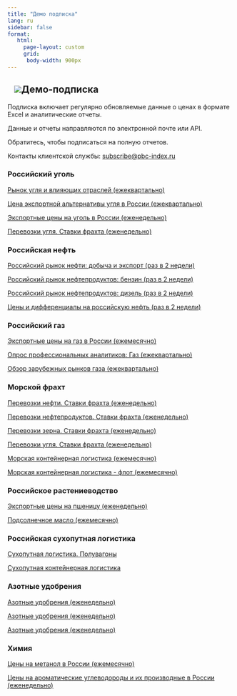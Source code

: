 ```yaml
---
title: "Демо подписка"
lang: ru
sidebar: false
format:
   html: 
     page-layout: custom
     grid:
      body-width: 900px
---
```


## ![](../images/icon-subscription.svg)Демо-подписка {.my-custom-class style="margin-left:3%;"}

Подписка включает регулярно обновляемые данные о ценах в формате Excel и аналитические отчеты.

Данные и отчеты направляются по электронной почте или API.

Обратитесь, чтобы подписаться на полную отчетов.

Контакты клиентской службы: [subscribe\@pbc-index.ru](mailto:subscribe@pbc-index.ru)

### Российский уголь

[Рынок угля и влияющих отраслей (ежеквартально)](/reports/2023-09 ЦЦИ Квартальный отчет Рынок угля и влияющие отрасли.pdf)

[Цена экспортной альтернативы угля в России (ежеквартально)](reports/2024-02 PBС Quarterly Coal NB.pdf)

[Экспортные цены на уголь в России (еженедельно)](reports/2024-04-08 PBC Weekly Coal.pdf)

[Перевозки угля. Ставки фрахта (еженедельно)](reports/2024-09-17%20ЦЦИ%20Фрахт%20угля.pdf)


### Российская нефть

[Российский рынок нефти: добыча и экспорт (раз в 2 недели)](reports/2024-04-03 Weekly GPB Crude RU.pdf)

[Российский рынок нефтепродуктов: бензин (раз в 2 недели)](reports/2024-04-11 PBC Weekly OilProducts Gasoline.pdf)

[Российский рынок нефтепродуктов: дизель (раз в 2 недели)](reports/2024-04-26 PBC Weekly OilProducts Diesel RU.pdf)

[Цены и дифференциалы на российскую нефть (раз в 2 недели)](reports/По каким ценам Россия продает нефть.pdf)

### Российский газ

[Экспортные цены на газ в России (ежемесячно)](reports/2024-02 PBC Monthly Gas.pdf)

[Опрос профессиональных аналитиков: Газ (ежеквартально)](reports/2024-02 PBC Quarterly Gas Consensus.pdf)

[Обзор зарубежных рынков газа (ежеквартально)](reports/2024-02 PBC Quarterly Gas.pdf)


### Морской фрахт

[Перевозки нефти. Ставки фрахта (еженедельно)](/reports/2024-07-17_PBC_Weekly_Crude_Freight.pdf)

[Перевозки нефтепродуктов. Ставки фрахта (еженедельно)](/reports/2024-07-17%20PBC%20Weekly%20OilProduct%20Freight.pdf)

[Перевозки зерна. Ставки фрахта (еженедельно)](reports/2024-07-15%20PBC%20Weekly%20Wheat%20Freight.pdf)

[Перевозки угля. Ставки фрахта (еженедельно)](reports/2024-09-17%20ЦЦИ%20Фрахт%20угля.pdf)

[Морская контейнерная логистика (ежемесячно)](reports/2024-07%20PBC%20Montly%20Container%20Freight.pdf)

[Морская контейнерная логистика - флот (ежемесячно)](/reports/2024-07%20PBC%20Montly%20Container%20Fleet.pdf)

### Российское растениеводство

[Экспортные цены на пшеницу (еженедельно)](reports/2024-04-25%20PBC%20Weekly%20Wheat.pdf)

[Подсолнечное масло (ежемесячно)](reports/2024-04%20GPB%20Monthly%20Sunflower%20Oil.pdf)

### Российская сухопутная логистика

[Сухопутная логистика. Полувагоны](reports/2024-06%20PBC%20Monthly%20Logistics.%20Open%20wagons.pdf)

[Сухопутная контейнерная логистика](reports/2024-07%20PBC%20Monthly%20Logistics.%20Flat%20wagons.pdf)


### Азотные удобрения 

[Азотные удобрения (еженедельно)](reports/2024-10-07%20ЦЦИ%20Азотные%20удобрения.pdf)

[Азотные удобрения (еженедельно)](reports/2024-09-30%20ЦЦИ%20Азотные%20удобрения.pdf)

[Азотные удобрения (еженедельно)](reports/2024-09-23%20ЦЦИ%20Азотные%20удобрения.pdf)

### Химия

[Цены на метанол в России (ежемесячно)](reports/2024-06 PBC Monthly Methanol.pdf)

[Цены на ароматические углеводороды и их производные в России (еженедельно)](reports/2024-07-18 PBC Weekly Aromatics.pdf)



